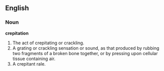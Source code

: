 ==English==

===Noun===

'''crepitation'''

#The act of crepitating or crackling.
#A grating or crackling sensation or sound, as that produced by rubbing two fragments of a broken bone together, or by pressing upon cellular tissue containing air.
#A crepitant rale.